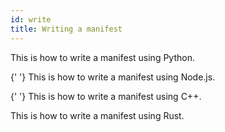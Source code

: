 ```yaml
---
id: write
title: Writing a manifest
---
```



<Tabs groupId="programming-lang">
  <TabItem value="python" label="Python" default>
    This is how to write a manifest using Python.
  </TabItem>

{' '}
<TabItem value="node" label="Node.js">
  This is how to write a manifest using Node.js.
</TabItem>

{' '}
<TabItem value="cpp" label="C++">
  This is how to write a manifest using C++.
</TabItem>

  <TabItem value="rust" label="Rust">
    This is how to write a manifest using Rust.
  </TabItem>
</Tabs>
